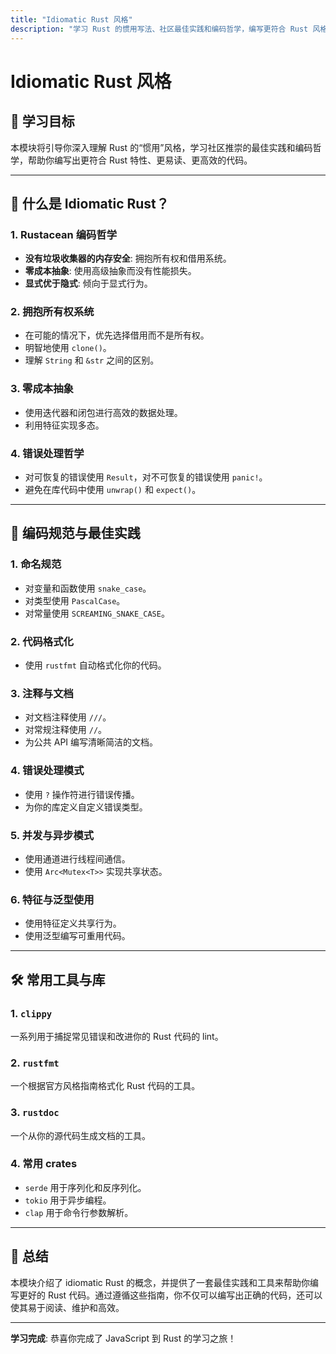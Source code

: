 ```yaml
---
title: "Idiomatic Rust 风格"
description: "学习 Rust 的惯用写法、社区最佳实践和编码哲学，编写更符合 Rust 风格的代码"
---
```


# Idiomatic Rust 风格

## 📖 学习目标

本模块将引导你深入理解 Rust 的“惯用”风格，学习社区推崇的最佳实践和编码哲学，帮助你编写出更符合 Rust 特性、更易读、更高效的代码。

---

## 🎯 什么是 Idiomatic Rust？

### 1. Rustacean 编码哲学

- **没有垃圾收集器的内存安全**: 拥抱所有权和借用系统。
- **零成本抽象**: 使用高级抽象而没有性能损失。
- **显式优于隐式**: 倾向于显式行为。

### 2. 拥抱所有权系统

- 在可能的情况下，优先选择借用而不是所有权。
- 明智地使用 `clone()`。
- 理解 `String` 和 `&str` 之间的区别。

### 3. 零成本抽象

- 使用迭代器和闭包进行高效的数据处理。
- 利用特征实现多态。

### 4. 错误处理哲学

- 对可恢复的错误使用 `Result`，对不可恢复的错误使用 `panic!`。
- 避免在库代码中使用 `unwrap()` 和 `expect()`。

---

## 📝 编码规范与最佳实践

### 1. 命名规范

- 对变量和函数使用 `snake_case`。
- 对类型使用 `PascalCase`。
- 对常量使用 `SCREAMING_SNAKE_CASE`。

### 2. 代码格式化

- 使用 `rustfmt` 自动格式化你的代码。

### 3. 注释与文档

- 对文档注释使用 `///`。
- 对常规注释使用 `//`。
- 为公共 API 编写清晰简洁的文档。

### 4. 错误处理模式

- 使用 `?` 操作符进行错误传播。
- 为你的库定义自定义错误类型。

### 5. 并发与异步模式

- 使用通道进行线程间通信。
- 使用 `Arc<Mutex<T>>` 实现共享状态。

### 6. 特征与泛型使用

- 使用特征定义共享行为。
- 使用泛型编写可重用代码。

---

## 🛠️ 常用工具与库

### 1. `clippy`

一系列用于捕捉常见错误和改进你的 Rust 代码的 lint。

### 2. `rustfmt`

一个根据官方风格指南格式化 Rust 代码的工具。

### 3. `rustdoc`

一个从你的源代码生成文档的工具。

### 4. 常用 crates

- `serde` 用于序列化和反序列化。
- `tokio` 用于异步编程。
- `clap` 用于命令行参数解析。

---

## 📝 总结

本模块介绍了 idiomatic Rust 的概念，并提供了一套最佳实践和工具来帮助你编写更好的 Rust 代码。通过遵循这些指南，你不仅可以编写出正确的代码，还可以使其易于阅读、维护和高效。

---

**学习完成**: 恭喜你完成了 JavaScript 到 Rust 的学习之旅！
